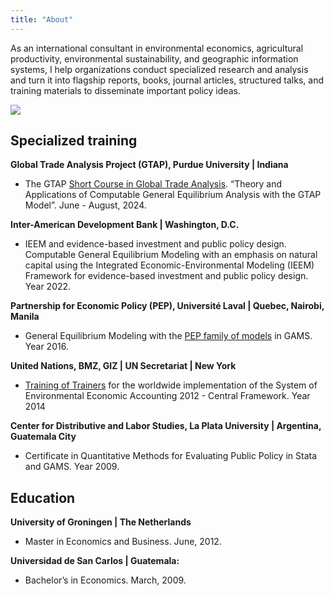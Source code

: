 ```yaml
---
title: "About"
---
```


::: {layout="[3,1]" layout-valign="top"}
As an international consultant in environmental economics, agricultural productivity, environmental sustainability, and geographic information systems, I help organizations conduct specialized research and analysis and turn it into flagship reports, books, journal articles, structured talks, and training materials to disseminate important policy ideas.

![](images/Renato_Vargas.JPG)
:::

## Specialized training

**Global Trade Analysis Project (GTAP), Purdue University \| Indiana**

-   The GTAP [Short Course in Global Trade Analysis](https://www.gtap.agecon.purdue.edu/events/Short_Courses/2024/). "Theory and Applications of Computable General Equilibrium Analysis with the GTAP Model". June - August, 2024.

**Inter-American Development Bank \| Washington, D.C.**

-   IEEM and evidence-based investment and public policy design. Computable General Equilibrium Modeling with an emphasis on natural capital using the Integrated Economic-Environmental Modeling (IEEM) Framework for evidence-based investment and public policy design. Year 2022.

**Partnership for Economic Policy (PEP), Université Laval \| Quebec, Nairobi, Manila**

-   General Equilibrium Modeling with the [PEP family of models](https://www.pep-net.org/research-resources/cge-models) in GAMS. Year 2016.

**United Nations, BMZ, GIZ \| UN Secretariat \| New York**

-   [Training of Trainers](https://unstats.un.org/unsd/envaccounting/workshops/TOT_2014/lod.asp) for the worldwide implementation of the System of Environmental Economic Accounting 2012 - Central Framework. Year 2014

**Center for Distributive and Labor Studies, La Plata University \| Argentina, Guatemala City**

-   Certificate in Quantitative Methods for Evaluating Public Policy in Stata and GAMS. Year 2009.

## Education

**University of Groningen \| The Netherlands**

-   Master in Economics and Business. June, 2012.

**Universidad de San Carlos \| Guatemala:**

-   Bachelor's in Economics. March, 2009.
